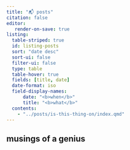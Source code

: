 ```yaml
---
title: "📬 posts"
citation: false
editor:
   render-on-save: true
listing:
  table-striped: true
  id: listing-posts
  sort: "date desc"
  sort-ui: false
  filter-ui: false
  type: table
  table-hover: true
  fields: [title, date]
  date-format: iso
  field-display-names:
      date: "<b>when</b>"
      title: "<b>what</b>"
  contents:
    - "../posts/is-this-thing-on/index.qmd"
---
```


## musings of a genius

:::: {.feature}

::: {#listing-posts}
:::

::::
